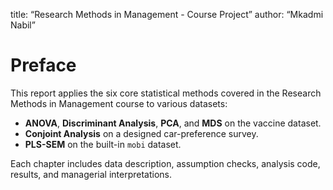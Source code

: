 
title: "Research Methods in Management - Course Project"
author: "Mkadmi Nabil"


# Preface

This report applies the six core statistical methods covered in the Research Methods in Management course to various datasets:

- **ANOVA**, **Discriminant Analysis**, **PCA**, and **MDS** on the vaccine dataset.
- **Conjoint Analysis** on a designed car-preference survey.
- **PLS-SEM** on the built-in `mobi` dataset.

Each chapter includes data description, assumption checks, analysis code, results, and managerial interpretations.
